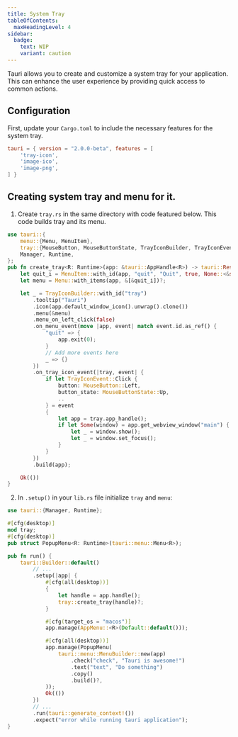```yaml
---
title: System Tray
tableOfContents:
  maxHeadingLevel: 4
sidebar:
  badge:
    text: WIP
    variant: caution
---
```



Tauri allows you to create and customize a system tray for your application. This can enhance the user experience by providing quick access to common actions.

## Configuration

First, update your `Cargo.toml` to include the necessary features for the system tray.

```toml title="src-tauri/Cargo.toml" ins={2-4}
tauri = { version = "2.0.0-beta", features = [
    'tray-icon',
    'image-ico',
    'image-png',
] }
```

## Creating system tray and menu for it.

1. Create `tray.rs` in the same directory with code featured below.
   This code builds tray and its menu.

```rust title="src-tauri/src/tray.rs"
use tauri::{
    menu::{Menu, MenuItem},
    tray::{MouseButton, MouseButtonState, TrayIconBuilder, TrayIconEvent},
    Manager, Runtime,
};
pub fn create_tray<R: Runtime>(app: &tauri::AppHandle<R>) -> tauri::Result<()> {
    let quit_i = MenuItem::with_id(app, "quit", "Quit", true, None::<&str>)?;
    let menu = Menu::with_items(app, &[&quit_i])?;

    let _ = TrayIconBuilder::with_id("tray")
        .tooltip("Tauri")
        .icon(app.default_window_icon().unwrap().clone())
        .menu(&menu)
        .menu_on_left_click(false)
        .on_menu_event(move |app, event| match event.id.as_ref() {
            "quit" => {
                app.exit(0);
            }
            // Add more events here
            _ => {}
        })
        .on_tray_icon_event(|tray, event| {
            if let TrayIconEvent::Click {
                button: MouseButton::Left,
                button_state: MouseButtonState::Up,
                ..
            } = event
            {
                let app = tray.app_handle();
                if let Some(window) = app.get_webview_window("main") {
                    let _ = window.show();
                    let _ = window.set_focus();
                }
            }
        })
        .build(app);

    Ok(())
}
```

2. In `.setup()` in your `lib.rs` file initialize `tray` and `menu`:

```rust title="src-tauri/src/lib.rs" ins={1,6-26}
use tauri::{Manager, Runtime};

#[cfg(desktop)]
mod tray;
#[cfg(desktop)]
pub struct PopupMenu<R: Runtime>(tauri::menu::Menu<R>);

pub fn run() {
    tauri::Builder::default()
        // ...
        .setup(|app| {
            #[cfg(all(desktop))]
            {
                let handle = app.handle();
                tray::create_tray(handle)?;
            }

            #[cfg(target_os = "macos")]
            app.manage(AppMenu::<R>(Default::default()));

            #[cfg(all(desktop))]
            app.manage(PopupMenu(
                tauri::menu::MenuBuilder::new(app)
                    .check("check", "Tauri is awesome!")
                    .text("text", "Do something")
                    .copy()
                    .build()?,
            ));
            Ok(())
        })
        // ...
        .run(tauri::generate_context!())
        .expect("error while running tauri application");
}
```
